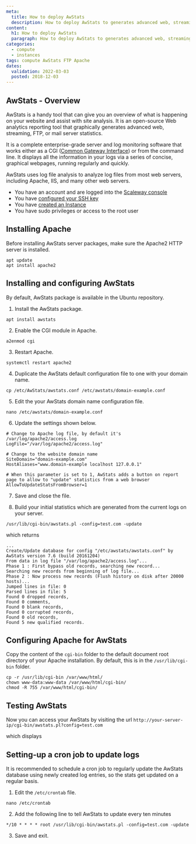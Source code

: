 ```yaml
---
meta:
  title: How to deploy AwStats
  description: How to deploy AwStats to generates advanced web, streaming, FTP or mail server statistics graphically.
content:
  h1: How to deploy AwStats
  paragraph: How to deploy AwStats to generates advanced web, streaming, FTP or mail server statistics graphically.
categories:
  - compute
  - instances
tags: compute AwStats FTP Apache 
dates:
  validation: 2022-03-03
  posted: 2018-12-03
---
```


## AwStats - Overview

AwStats is a handy tool that can give you an overview of what is happening on your website and assist with site analysis. It is an open-source Web analytics reporting tool that graphically generates advanced web, streaming, FTP, or mail server statistics.

It is a complete enterprise-grade server and log monitoring software that works either as a CGI ([Common Gateway Interface](https://en.wikipedia.org/wiki/Common_Gateway_Interface)) or from the command line. It displays all the information in your logs via a series of concise, graphical webpages, running regularly and quickly.

AwStats uses log file analysis to analyze log files from most web servers, including Apache, IIS, and many other web servers.

<Message type="requirement">

- You have an account and are logged into the [Scaleway console](https://console.scaleway.com)
- You have [configured your SSH key](/console/my-project/how-to/create-ssh-key)
- You have [created an Instance](/compute/instances/how-to/create-an-instance/)
- You have sudo privileges or access to the root user

</Message>

## Installing Apache

Before installing AwStats server packages, make sure the Apache2 HTTP server is installed.

  ```
  apt update
  apt install apache2
  ```

## Installing and configuring AwStats

By default, AwStats package is available in the Ubuntu repository.

1. Install the AwStats package.

  ```
  apt install awstats
  ```

2. Enable the CGI module in Apache.

  ```
  a2enmod cgi
  ```

3. Restart Apache.

  ```
  systemctl restart apache2
  ```

4. Duplicate the AwStats default configuration file to one with your domain name.

  ```
  cp /etc/AwStats/awstats.conf /etc/awstats/domain-example.conf
  ```

5. Edit the your AwStats domain name configuration file.

  ```
  nano /etc/awstats/domain-example.conf
  ```

6. Update the settings shown below.

  ```
  # Change to Apache log file, by default it's /var/log/apache2/access.log
  LogFile="/var/log/apache2/access.log"

  # Change to the website domain name
  SiteDomain="domain-example.com"
  HostAliases="www.domain-example localhost 127.0.0.1"

  # When this parameter is set to 1, AwStats adds a button on report page to allow to "update" statistics from a web browser
  AllowToUpdateStatsFromBrowser=1
  ```

7. Save and close the file.

8. Build your initial statistics which are generated from the current logs on your server.

  ```
  /usr/lib/cgi-bin/awstats.pl -config=test.com -update
  ```

  which returns

  ```
  ...
  Create/Update database for config "/etc/awstats/awstats.conf" by AwStats version 7.6 (build 20161204)
  From data in log file "/var/log/apache2/access.log"...
  Phase 1 : First bypass old records, searching new record...
  Searching new records from beginning of log file...
  Phase 2 : Now process new records (Flush history on disk after 20000 hosts)...
  Jumped lines in file: 0
  Parsed lines in file: 5
  Found 0 dropped records,
  Found 0 comments,
  Found 0 blank records,
  Found 0 corrupted records,
  Found 0 old records,
  Found 5 new qualified records.
  ```

## Configuring Apache for AwStats

Copy the content of the `cgi-bin` folder to the default document root directory of your Apache installation. By default, this is in the `/usr/lib/cgi-bin` folder.

```
cp -r /usr/lib/cgi-bin /var/www/html/
chown www-data:www-data /var/www/html/cgi-bin/
chmod -R 755 /var/www/html/cgi-bin/
```

## Testing AwStats

Now you can access your AwStats by visiting the url `http://your-server-ip/cgi-bin/awstats.pl?config=test.com`

which displays

<Lightbox src="scaleway-awstats_homepage.webp" alt="" />

## Setting-up a cron job to update logs

It is recommended to schedule a cron job to regularly update the AwStats database using newly created log entries, so the stats get updated on a regular basis.

1. Edit the `/etc/crontab` file.

  ```
  nano /etc/crontab
  ```

2. Add the following line to tell AwStats to update every ten minutes

  ```
  */10 * * * * root /usr/lib/cgi-bin/awstats.pl -config=test.com -update
  ```

3. Save and exit.
